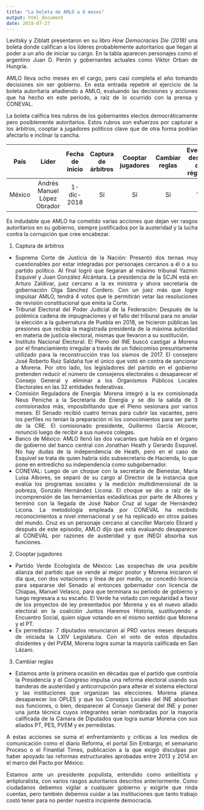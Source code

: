 ```yaml
---
title: "La boleta de AMLO a 8 meses"
output: html_document
date: 2019-07-27
---
```

<style>
body {
text-align: justify}
</style>

Levitsky y Ziblatt presentaron en su libro *How Democracies Die (2018)* una boleta donde califican a los líderes probablemente autoritarios que llegan al poder a un año de iniciar su cargo. En la tabla aparecen personajes como el argentino Juan D. Perón y gobernantes actuales como Viktor Orban de Hungría.

AMLO lleva ocho meses en el cargo, pero casi completa el año tomando decisiones sin ser gobierno. En esta entrada repetiré el ejercicio de la boleta autoritaria añadiendo a AMLO, evaluando las decisiones y acciones que ha hecho en este periodo, a raíz de lo ocurrido con la prensa y CONEVAL.

La boleta califica tres rubros de los gobernantes electos democráticamente pero posiblemente autoritarios. Estos rubros son esfuerzos por capturar a los árbitros, cooptar a jugadores políticos clave que de otra forma podrían afectarlo e inclinar la cancha.

País|Líder|Fecha de inicio|Captura de árbitros|Cooptar jugadores|Cambiar reglas|Eventual destino del régimen
:---:|:---:|:---:|:---:|:---:|:---:|:---:
México|Andrés Manuel López Obrador|1-dic-2018|Sí|Sí|Sí|??

Es indudable que AMLO ha cometido varias acciones que dejan ver rasgos autoritarios en su gobierno, siempre justificados por la austeridad y la lucha contra la corrupción que cree encabezar. 

1. Captura de árbitros
  - Suprema Corte de Justicia de la Nación: Presentó dos ternas muy cuestionables por estar integradas por personajes cercanos a él o a su partido político. Al final logró que llegaran al máximo tribunal Yazmín Esquivel y Juan González Alcántara. La presidencia de la SCJN está en Arturo Zaldívar, juez cercano a la ex ministra y ahora secretaria de gobernación Olga Sánchez Cordero. Con un juez más que logre impulsar AMLO, tendrá 4 votos que le permitirán vetar las resoluciones de revisión constitucional que emita la Corte.
  - Tribunal Electoral del Poder Judicial de la Federación: Después de la polémica cadena de impugnaciones y el fallo del tribunal para no anular la elección a la gubernatura de Puebla en 2018, se hicieron públicas las presiones que recibía la magistrada presidenta de la máxima autoridad en materia de justicia electoral, mismas que llevaron a su sustitución.
  - Instituto Nacional Electoral: El Pleno del INE buscó castigar a Morena por el financiamiento irregular a través de un fideicomiso presuntamente utilizado para la reconstrucción tras los sismos de 2017. El consejero José Roberto Ruiz Saldaña fue el único que votó en contra de sancionar a Morena. Por otro lado, los legisladores del partido en el gobierno pretenden reducir el número de consejeros electorales o desaparecer el Consejo General y eliminar a los Organismos Públicos Locales Electorales en las 32 entidades federativas.
  - Comisión Reguladora de Energía: Morena integró a la ex comisionada Neus Peniche a la Secretaría de Energía y se dio la salida de 3 comisionados más, imposibilitando que el Pleno sesionara por varios meses. El Senado recibió cuatro ternas para cubrir las vacantes, pero los perfiles no tenían la preparación ni los conocimientos para ser parte de la CRE. El comisionado presidente, Guillermo García Alcocer, renunció luego de recibir a sus nuevos colegas.
  - Banco de México: AMLO llenó las dos vacantes que había en el órgano de gobierno del banco central con Jonathan Heath y Gerardo Esquivel. No hay dudas de la independencia de Heath, pero en el caso de Esquivel se trata de quien habría sido subsecretario de Hacienda, lo que pone en entredicho su independencia como subgobernador.
  - CONEVAL: Luego de un choque con la secretaria de Bienestar, María Luisa Albores, se separó de su cargo al Director de la instancia que evalúa los programas sociales y la medición multidimensional de la pobreza, Gonzalo Hernández Licona. El choque se dio a raíz de la incomprensión de las herramientas estadísticas por parte de Albores y terminó con la llegada de José Nabor Cruz al lugar de Hernández Licona. La metodología empleada por CONEVAL ha recibido reconocimientos a nivel internacional y se ha replicado en otros países del mundo. Cruz es un personaje cercano al canciller Marcelo Ebrard y después de este episodio, AMLO dijo que está evaluando desaparecer al CONEVAL por razones de austeridad y que INEGI absorba sus funciones.
  
2. Cooptar jugadores
  - Partido Verde Ecologista de México: Las sospechas de una posible alianza del partido que se vende al mejor postor y Morena iniciaron el día que, con dos votaciones y línea de por medio, se concedió licencia para separarse del Senado al entonces gobernador con licencia de Chiapas, Manuel Velasco, para que terminara su periodo de gobierno y luego regresara a su escaño. El Verde ha votado con regularidad a favor de los proyectos de ley presentados por Morena y es el nuevo aliado electoral en la coalición Juntos Haremos Historia, sustituyendo a Encuentro Social, quien sigue votando en el mismo sentido que Morena y el PT.
  - Ex perredistas: 7 diputados renunciaron al PRD varios meses después de iniciada la LXIV Legislatura. Con el voto de estos diputados disidentes y del PVEM, Morena logra sumar la mayoría calificada en San Lázaro.
  
3. Cambiar reglas
  - Estamos ante la primera ocasión en décadas que el partido que controla la Presidencia y el Congreso impulsa una reforma electoral usando sus banderas de austeridad y anticorrupción para alterar el sistema electoral y las instituciones que organizan las elecciones. Morena planea desaparecer los OPLES y que los Consejos Locales del INE absorban sus funciones, o bien, desparecer al Consejo General del INE y poner una junta técnica cuyos integrantes serían nombradas por la mayoría calificada de la Cámara de Diputados que logra sumar Morena con sus aliados PT, PES, PVEM y ex perredistas.

A estas acciones se suma el enfrentamiento y críticas a los medios de comunicación como el diario Reforma, el portal Sin Embargo, el semanario Proceso o el Finantial Times, publicación a la que exigió disculpas por haber apoyado las reformas estructurales aprobadas entre 2013 y 2014 en el marco del Pacto por México. 

Estamos ante un presidente populista, entendido como antielitista y antipluralista, con varios rasgos autoritarios descritos anteriormente. Como ciudadanos debemos vigilar a cualquier gobierno y exigirle que rinda cuentas, pero también debemos cuidar a las instituciones que tanto trabajo costó tener para no perder nuestra incipiente democracia.